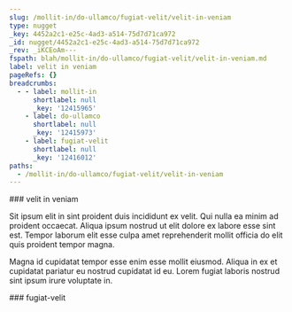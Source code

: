 ```yaml
---
slug: /mollit-in/do-ullamco/fugiat-velit/velit-in-veniam
type: nugget
_key: 4452a2c1-e25c-4ad3-a514-75d7d71ca972
_id: nugget/4452a2c1-e25c-4ad3-a514-75d7d71ca972
_rev: _iKCEoAm---
fspath: blah/mollit-in/do-ullamco/fugiat-velit/velit-in-veniam.md
label: velit in veniam
pageRefs: {}
breadcrumbs:
  - - label: mollit-in
      shortlabel: null
      _key: '12415965'
    - label: do-ullamco
      shortlabel: null
      _key: '12415973'
    - label: fugiat-velit
      shortlabel: null
      _key: '12416012'
paths:
  - /mollit-in/do-ullamco/fugiat-velit/velit-in-veniam
---
```


<NuggetArea>
<Nugget slug="/mollit-in/do-ullamco/fugiat-velit/velit-in-veniam" type="nugget" _key="4452a2c1-e25c-4ad3-a514-75d7d71ca972" _id="nugget/4452a2c1-e25c-4ad3-a514-75d7d71ca972" _rev="_iKCEoAm---" fspath="blah/mollit-in/do-ullamco/fugiat-velit/velit-in-veniam.md" label="velit in veniam" paths="/mollit-in/do-ullamco/fugiat-velit/velit-in-veniam">
<NuggetBody>
### velit in veniam

Sit ipsum elit in sint proident duis incididunt ex velit. Qui nulla ea minim ad proident occaecat. Aliqua ipsum nostrud ut elit dolore ex labore esse sint est. Tempor laborum elit esse culpa amet reprehenderit mollit officia do elit quis proident tempor magna.

Magna id cupidatat tempor esse enim esse mollit eiusmod. Aliqua in ex et cupidatat pariatur eu nostrud cupidatat id eu. Lorem fugiat laboris nostrud sint ipsum irure voluptate in.

</NuggetBody>
<Breadcrumbs>
<Crumbs>
<Crumb _key="12415965" label="mollit-in" /><Crumb _key="12415973" label="do-ullamco" /><Crumb _key="12416012" label="fugiat-velit" />
</Crumbs>
</Breadcrumbs>
</Nugget>

<NuggetsInbound>
</NuggetsInbound>
<NuggetsOutbound>
</NuggetsOutbound>
</NuggetArea>
<PassagesInbound>
<Passage direction="inbound" type="passage" _key="12416012" _id="passage/12416012" _rev="_iKCEoAi--_" label="fugiat-velit" passage="fugiat-velit" fspath="blah/mollit-in/do-ullamco/fugiat-velit" paths="/mollit-in/do-ullamco/fugiat-velit" slug="/mollit-in/do-ullamco/fugiat-velit">
<NuggetBody>
### fugiat-velit

</NuggetBody>
<Breadcrumbs>
<Crumbs>
<Crumb _key="12415965" label="mollit-in" /><Crumb _key="12415973" label="do-ullamco" />
</Crumbs>
</Breadcrumbs>
</Passage>

</PassagesInbound>
<PassagesOutbound>
</PassagesOutbound>